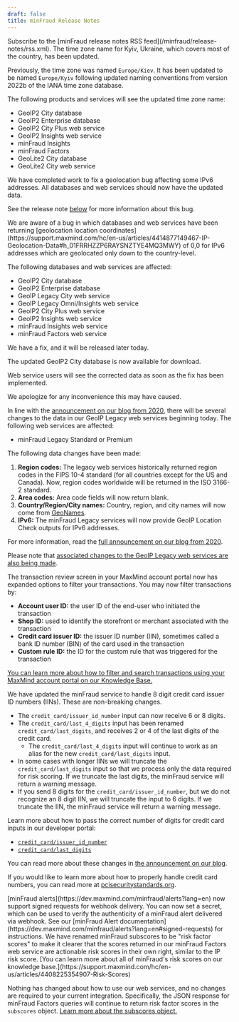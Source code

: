 ```yaml
---
draft: false
title: minFraud Release Notes
---
```


<Alert type="info">
Subscribe to the [minFraud release notes RSS feed](/minfraud/release-notes/rss.xml).
</Alert>

<ReleaseNote date="2022-09-14" title="Change to Time Zone Name for Ukraine">
The time zone name for Kyiv, Ukraine, which covers most of the country,
has been updated.

Previously, the time zone was named `Europe/Kiev`. It has been updated
to be named `Europe/Kyiv` following updated naming conventions from
version 2022b of the IANA time zone database.

The following products and services will see the updated time zone name:

- GeoIP2 City database
- GeoIP2 Enterprise database
- GeoIP2 City Plus web service
- GeoIP2 Insights web service
- minFraud Insights
- minFraud Factors
- GeoLite2 City database
- GeoLite2 City web service
</ReleaseNote>

<ReleaseNote date="2022-09-12" title="Geolocation Bug Fix Complete">
We have completed work to fix a geolocation bug affecting some IPv6
addresses. All databases and web services should now have the
updated data.

See the release note [below](#geolocation-coordinate-bug-fix) for more
information about this bug.
</ReleaseNote>

<ReleaseNote date="2022-09-07" title="Geolocation Coordinate Bug Fix">
We are aware of a bug in which databases and web services have been returning
[geolocation location
coordinates](https://support.maxmind.com/hc/en-us/articles/4414877149467-IP-Geolocation-Data#h_01FRRHZZP6RAYSNZTYE4MQ3MWY)
of 0,0 for IPv6 addresses which are geolocated only down to the country-level.

The following databases and web services are affected:

 - GeoIP2 City database
 - GeoIP2 Enterprise database
 - GeoIP Legacy City web service
 - GeoIP Legacy Omni/Insights web service
 - GeoIP2 City Plus web service
 - GeoIP2 Insights web service
 - minFraud Insights web service
 - minFraud Factors web service

We have a fix, and it will be released later today.

The updated GeoIP2 City database is now available for download.

Web service users will see the corrected data as soon as the fix has been
implemented.

We apologize for any inconvenience this may have caused.
</ReleaseNote>

<ReleaseNote date="2022-05-31" title="Data changes to minFraud Legacy web services">

In line with the [announcement on our blog from
2020](https://blog.maxmind.com/2020/06/data-changes-to-geoip-legacy-and-minfraud-legacy-web-services-in-may-2022/),
there will be several changes to the data in our GeoIP Legacy web services
beginning today. The following web services are affected:

 - minFraud Legacy Standard or Premium

The following data changes have been made:
1. **Region codes:** The legacy web services historically returned region codes in
the FIPS 10-4 standard (for all countries except for the US and Canada). Now,
region codes worldwide will be returned in the ISO 3166-2 standard.
1. **Area codes:** Area code fields will now return blank.
1. **Country/Region/City names:** Country, region, and city names will now come
from [GeoNames](https://www.geonames.org/).
1. **IPv6:** The minFraud Legacy services will now provide GeoIP Location Check
outputs for IPv6 addresses.

For more information, read the [full announcement on our blog from
2020](https://blog.maxmind.com/2020/06/data-changes-to-geoip-legacy-and-minfraud-legacy-web-services-in-may-2022/).

Please note that [associated changes to the GeoIP Legacy web services are also
being
made](/geoip/release-notes/2022/#data-changes-to-geoip-legacy-web-services).

</ReleaseNote>

<ReleaseNote date="2022-03-01" title="Expanded filtering options in the account portal for minFraud transactions">
The transaction review screen in your MaxMind account portal now has expanded
options to filter your transactions. You may now filter transactions by:

- **Account user ID:** the user ID of the end-user who initiated the transaction
- **Shop ID:** used to identify the storefront or merchant associated with the
transaction
- **Credit card issuer ID:** the issuer ID number (IIN), sometimes called a bank
ID number (BIN) of the card used in the transaction
- **Custom rule ID:** the ID for the custom rule that was triggered for the
transaction

[You can learn more about how to filter and search transactions using your
MaxMind account portal on our Knowledge Base.](https://support.maxmind.com/hc/en-us/articles/4408755037851-Search-the-Log-of-my-minFraud-Transactions)

</ReleaseNote>

<ReleaseNote date="2022-01-31" title="minFraud services now handle 8 digit IINs">
We have updated the minFraud service to handle 8 digit credit card issuer ID
numbers (IINs). These are non-breaking changes.

- The `credit_card/issuer_id_number` input can now receive 6 or 8 digits.
- The `credit_card/last_4_digits` input has been renamed
`credit_card/last_digits`, and receives 2 or 4 of the last digits of the credit
card.
  - The `credit_card/last_4_digits` input will continue to work as an alias for
  the new `credit_card/last_digits` input.
- In some cases with longer IINs we will truncate the `credit_card/last_digits`
input so that we process only the data required for risk scoring. If we truncate
the last digits, the minFraud service will return a warning message.
- If you send 8 digits for the `credit_card/issuer_id_number`, but we do not
recognize an 8 digit IIN, we will truncate the input to 6 digits. If we truncate
the IIN, the minFraud service will return a warning message.

Learn more about how to pass the correct number of digits for credit card inputs
in our developer portal:
- [`credit_card/issuer_id_number`](https://dev.maxmind.com/minfraud/api-documentation/requests?lang=en#schema--request--credit-card__issuer_id_number)
- [`credit_card/last_digits`](https://dev.maxmind.com/minfraud/api-documentation/requests?lang=en#schema--request--credit-card__last_digits)

You can read more about these changes in [the announcement on our
blog](https://blog.maxmind.com/2022/01/minfraud-now-supports-8-digit-iins/).

If you would like to learn more about how to properly handle credit card
numbers, you can read more at [pcisecuritystandards.org](https://pcisecuritystandards.org).
</ReleaseNote>

<ReleaseNote date="2022-01-14" title="minFraud alerts webhook now supports signed requests">
[minFraud alerts](https://dev.maxmind.com/minfraud/alerts?lang=en) now support
signed requests for webhook delivery. You can now set a secret, which can be
used to verify the authenticity of a minFraud alert delivered via webhook. See
our [minFraud Alert
documentation](https://dev.maxmind.com/minfraud/alerts?lang=en#signed-requests)
for instructions.
</ReleaseNote>

<ReleaseNote date="2022-01-10" title="minFraud subscores are now minFraud risk factor scores">
We have renamed minFraud subscores to be "risk factor scores" to make it clearer
that the scores returned in our minFraud Factors web service are actionable risk
scores in their own right, similar to the IP risk score. [You can learn more
about all of minFraud's risk scores on our knowledge
base.](https://support.maxmind.com/hc/en-us/articles/4408225354907-Risk-Scores)

Nothing has changed about how to use our web services, and no changes are
required to your current integration. Specifically, the JSON response for
minFraud Factors queries will continue to return risk factor scores in the
`subscores` object. [Learn more about the subscores
object.](/minfraud/api-documentation/responses?lang=en#schema--response--subscores)
</ReleaseNote>
